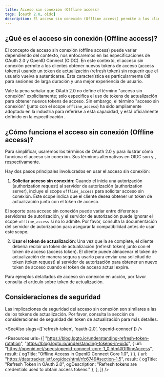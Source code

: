 ```yaml
---
title: Acceso sin conexión (Offline access)
tags: [oauth 2.0, oidc]
description: El acceso sin conexión (Offline access) permite a los clientes obtener nuevos tokens de acceso sin requerir que el usuario vuelva a autenticarse. Es útil para sesiones de larga duración y una mejor experiencia de usuario.
---
```


## ¿Qué es el acceso sin conexión (Offline access)?

El concepto de acceso sin conexión (offline access) puede variar dependiendo del contexto, nos enfocaremos en las especificaciones de OAuth 2.0 y OpenID Connect (OIDC). En este contexto, el acceso sin conexión permite a los clientes obtener nuevos <Ref slug="access-token">tokens de acceso (access tokens)</Ref> usando un <Ref slug="refresh-token">token de actualización (refresh token)</Ref> sin requerir que el usuario vuelva a autenticarse. Esta característica es particularmente útil para sesiones de larga duración y una mejor experiencia de usuario.

Vale la pena señalar que OAuth 2.0 no define el término "acceso sin conexión" explícitamente; solo especifica el uso de tokens de actualización para obtener nuevos tokens de acceso. Sin embargo, el término "acceso sin conexión" (junto con el scope `offline_access`) ha sido ampliamente adoptado en la industria para referirse a esta capacidad, y está oficialmente definido en la especificación <Ref slug="openid-connect" />.

## ¿Cómo funciona el acceso sin conexión (Offline access)?

Para simplificar, usaremos los términos de OAuth 2.0 <Ref slug="authorization-request" /> y <Ref slug="authorization-server" /> para ilustrar cómo funciona el acceso sin conexión. Sus términos alternativos en OIDC son <Ref slug="authentication-request" /> y <Ref slug="openid-connect" headingId="openid-provider-op" />, respectivamente.

Hay dos pasos principales involucrados en usar el acceso sin conexión:

1. **Solicitar acceso sin conexión**: Cuando el <Ref slug="client" /> inicia una autorización (authorization request) al servidor de autorización (authorization server), incluye el scope `offline_access` para solicitar acceso sin conexión. Este scope indica que el cliente desea obtener un token de actualización junto con el token de acceso.

  El soporte para acceso sin conexión puede variar entre diferentes servidores de autorización, y el servidor de autorización puede ignorar el scope `offline_access` si no lo admite. Por favor, consulta la documentación del servidor de autorización para asegurar la compatibilidad antes de usar este scope.

2. **Usar el token de actualización**: Una vez que la <Ref slug="oauth-2.0-grant" /> se complete, el cliente debería recibir un <Ref slug="refresh-token">token de actualización (refresh token)</Ref> junto con el <Ref slug="access-token">token de acceso (access token)</Ref>. El cliente puede almacenar el token de actualización de manera segura y usarlo para enviar una <Ref slug="token-request">solicitud de token (token request)</Ref> al servidor de autorización para obtener un nuevo token de acceso cuando el token de acceso actual expire.

Para ejemplos detallados de acceso sin conexión en acción, por favor consulta el artículo sobre <Ref slug="refresh-token">token de actualización</Ref>.

## Consideraciones de seguridad

Las implicaciones de seguridad del acceso sin conexión son similares a las de los tokens de actualización. Por favor, consulta la sección de <Ref slug="refresh-token" headingId="security-considerations">consideraciones de seguridad</Ref> del token de actualización para más detalles.

<SeeAlso slugs={['refresh-token', 'oauth-2.0', 'openid-connect']} />

<Resources
  urls={[
    "https://blog.logto.io/understanding-refresh-token-rotation",
    "https://blog.logto.io/understanding-tokens-in-oidc",
    {
      url: "https://openid.net/specs/openid-connect-core-1_0.html#OfflineAccess",
      result: {
        ogTitle: "Offline Access in OpenID Connect Core 1.0",
      }
    },
    {
      url: "https://datatracker.ietf.org/doc/html/rfc6749#section-1.5",
      result: {
        ogTitle: "Refresh Token in OAuth 2.0",
        ogDescription: "Refresh tokens are credentials used to obtain access tokens."
      },
    },
  ]}
/>